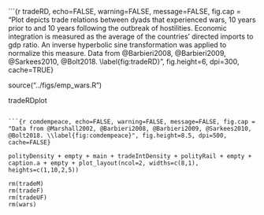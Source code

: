 ```{r tradeRD, echo=FALSE, warning=FALSE, message=FALSE, fig.cap = "Plot depicts trade relations between dyads that experienced wars, 10 years prior to and 10 years following the outbreak of hostilities. Economic integration is measured as the average of the countries' directed imports to gdp ratio. An inverse hyperbolic sine transformation was applied to normalize this measure. Data from @Barbieri2008, @Barbieri2009, @Sarkees2010, @Bolt2018. \\label{fig:tradeRD}", fig.height=6, dpi=300, cache=TRUE}

source("../figs/emp_wars.R")

tradeRDplot

```

```{r comdempeace, echo=FALSE, warning=FALSE, message=FALSE, fig.cap = "Data from @Marshall2002, @Barbieri2008, @Barbieri2009, @Sarkees2010, @Bolt2018. \\label{fig:comdempeace}", fig.height=8.5, dpi=500, cache=FALSE}

polityDensity + empty + main + tradeIntDensity + polityRail + empty + caption.a + empty + plot_layout(ncol=2, widths=c(8,1), heights=c(1,10,2,5))

rm(tradeM)
rm(tradeF)
rm(tradeUF)
rm(wars)

```